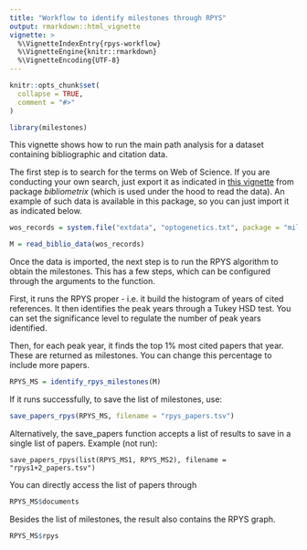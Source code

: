```yaml
---
title: "Workflow to identify milestones through RPYS"
output: rmarkdown::html_vignette
vignette: >
  %\VignetteIndexEntry{rpys-workflow}
  %\VignetteEngine{knitr::rmarkdown}
  %\VignetteEncoding{UTF-8}
---
```


```r
knitr::opts_chunk$set(
  collapse = TRUE,
  comment = "#>"
)
```

```r
library(milestones)
```

This vignette shows how to run the main path analysis for a dataset containing bibliographic and citation data.

The first step is to search for the terms on Web of Science. If you are conducting your own search, just export it as indicated in [this vignette](!https://www.bibliometrix.org/vignettes/Introduction_to_bibliometrix.html) from package *bibliometrix* (which is used under the hood to read the data). An example of such data is available in this package, so you can just import it as indicated below.

```r
wos_records = system.file("extdata", "optogenetics.txt", package = "milestones", mustWork = T)

M = read_biblio_data(wos_records)
```

Once the data is imported, the next step is to run the RPYS algorithm to obtain the milestones. This has a few steps, which can be configured through the arguments to the function.

First, it runs the RPYS proper - i.e. it build the histogram of years of cited references. It then identifies the peak years through a Tukey HSD test. You can set the significance level to regulate the number of peak years identified.

Then, for each peak year, it finds the top 1% most cited papers that year. These are returned as milestones. You can change this percentage to include more papers.

```r
RPYS_MS = identify_rpys_milestones(M)
```

If it runs successfully, to save the list of milestones, use:

```r
save_papers_rpys(RPYS_MS, filename = "rpys_papers.tsv")
```

Alternatively, the save_papers function accepts a list of results to save in a single list of papers. Example (not run):

    save_papers_rpys(list(RPYS_MS1, RPYS_MS2), filename = "rpys1+2_papers.tsv")

You can directly access the list of papers through

```r
RPYS_MS$documents
```

Besides the list of milestones, the result also contains the RPYS graph.
```r
RPYS_MS$rpys
```

